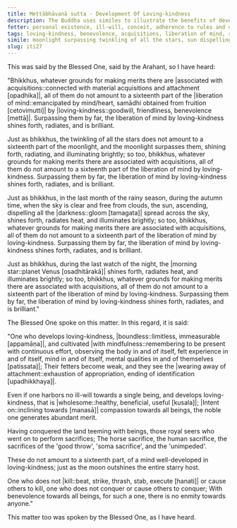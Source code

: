 ```yaml
---
title: Mettābhāvanā sutta - Development Of Loving-kindness
description: The Buddha uses similes to illustrate the benefits of developing loving-kindess. The liberation of mind by loving-kindness surpasses all other forms of merit-making associated with acquisitions by far.
fetter: personal existence, ill-will, conceit, adherence to rules and observances, doubt, ignorance
tags: loving-kindness, benevolence, acquisitions, liberation of mind, release of mind, merit, boundless, mindfulness, radiance, fetters, attachment, clinging, iti, iti1-27
simile: moonlight surpassing twinkling of all the stars, sun dispelling all the darkness spread across the sky, morning star shining brightly in the last watch of the night
slug: iti27
---
```


This was said by the Blessed One, said by the Arahant, so I have heard:

"Bhikkhus, whatever grounds for making merits there are |associated with acquisitions::connected with material acquisitions and attachment [opadhika]|, all of them do not amount to a sixteenth part of the |liberation of mind::emancipated by mind/heart, samādhi obtained from fruition [cetovimutti]| by |loving-kindness::goodwill, friendliness, benevolence [mettā]|. Surpassing them by far, the liberation of mind by loving-kindness shines forth, radiates, and is brilliant.

Just as bhikkhus, the twinkling of all the stars does not amount to a sixteenth part of the moonlight, and the moonlight surpasses them, shining forth, radiating, and illuminating brightly; so too, bhikkhus, whatever grounds for making merits there are associated with acquisitions, all of them do not amount to a sixteenth part of the liberation of mind by loving-kindness. Surpassing them by far, the liberation of mind by loving-kindness shines forth, radiates, and is brilliant.

Just as bhikkhus, in the last month of the rainy season, during the autumn time, when the sky is clear and free from clouds, the sun, ascending, dispelling all the |darkness::gloom [tamagata]| spread across the sky, shines forth, radiates heat, and illuminates brightly; so too, bhikkhus, whatever grounds for making merits there are associated with acquisitions, all of them do not amount to a sixteenth part of the liberation of mind by loving-kindness. Surpassing them by far, the liberation of mind by loving-kindness shines forth, radiates, and is brilliant.

Just as bhikkhus, during the last watch of the night, the |morning star::planet Venus [osadhitārakā]| shines forth, radiates heat, and illuminates brightly; so too, bhikkhus, whatever grounds for making merits there are associated with acquisitions, all of them do not amount to a sixteenth part of the liberation of mind by loving-kindness. Surpassing them by far, the liberation of mind by loving-kindness shines forth, radiates, and is brilliant."

The Blessed One spoke on this matter. In this regard, it is said:

"One who develops loving-kindness,
|boundless::limitless, immeasurable [appamāṇa]|, and cultivated |with mindfulness::remembering to be present with continuous effort, observing the body in and of itself, felt experience in and of itself, mind in and of itself, mental qualities in and of themselves [patissata]|;
Their fetters become weak,
and they see the |wearing away of attachment::exhaustion of appropriation, ending of identification [upadhikkhaya]|.

Even if one harbors no ill-will towards a single being,
and develops loving-kindness, that is |wholesome::healthy, beneficial, useful [kusala]|;
|Intent on::inclining towards [manasā]| compassion towards all beings,
the noble one generates abundant merit.

Having conquered the land teeming with beings,
those royal seers who went on to perform sacrifices;
The horse sacrifice, the human sacrifice,
the sacrifices of the 'good throw', 'soma sacrifice', and the 'unimpeded'.

These do not amount to a sixteenth part,
of a mind well-developed in loving-kindness;
just as the moon outshines the entire starry host.

One who does not |kill::beat, strike, thrash, stab, execute [hanati]| or cause others to kill,
one who does not conquer or cause others to conquer;
With benevolence towards all beings,
for such a one, there is no enmity towards anyone."

This matter too was spoken by the Blessed One, as I have heard.